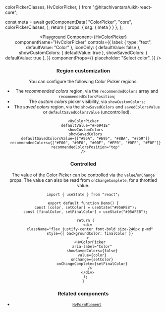   colorPickerClasses,
  HvColorPicker,
} from "@hitachivantara/uikit-react-core";


  const meta = await getComponentData(
    "ColorPicker",
    "core",
    colorPickerClasses,
  );
  return { props: { ssg: { meta } } };
};

<Header />

<Playground
  Component={HvColorPicker}
  componentName="HvColorPicker"
  controls={{
    label: { type: "text", defaultValue: "Color" },
    iconOnly: { defaultValue: false },
    showCustomColors: { defaultValue: true },
    showSavedColors: { defaultValue: true },
  }}
  componentProps={{
    placeholder: "Select color",
  }}
/>

### Region customization

You can configure the following Color Picker regions:

- The _recommended colors_ region, via the `recommendedColors` array and `recommendedColorsPosition`;
- The _custom colors_ picker visibility, via `showCustomColors`;
- The _saved colors_ region, via the `showSavedColors` and `savedColorsValue` or `defaultSavedColorsValue` (uncontrolled).

```tsx live
<HvColorPicker
  defaultValue="#F6941E"
  showCustomColors
  showSavedColors
  defaultSavedColorsValue={["#95A", "#E95", "#8BA", "#759"]}
  recommendedColors={["#F00", "#0F0", "#00F", "#FF0", "#0FF", "#F0F"]}
  recommendedColorsPosition="top"
/>
```

### Controlled

The value of the Color Picker can be controlled via the `value`/`onChange` props.
The value can also be read from `onChangeComplete`, for a throttled value.

```tsx live
import { useState } from "react";

export default function Demo() {
  const [color, setColor] = useState("#95AFE8");
  const [finalColor, setFinalColor] = useState("#95AFE8");

  return (
    <div
      className="flex justify-center font-bold size-240px p-md"
      style={{ backgroundColor: finalColor }}
    >
      <HvColorPicker
        aria-label="Color"
        showSavedColors={false}
        value={color}
        onChange={setColor}
        onChangeComplete={setFinalColor}
      />
    </div>
  );
}
```

### Related components

- [`HvFormElement`](/components/form-element)
